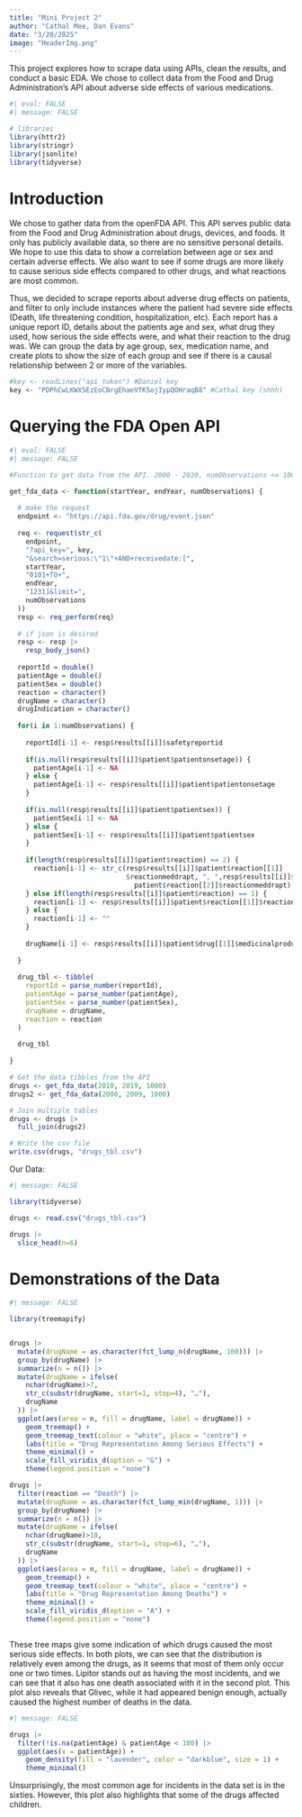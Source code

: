 ```yaml
---
title: "Mini Project 2"
author: "Cathal Mee, Dan Evans"
date: "3/20/2025"
image: "HeaderImg.png"
---
```


This project explores how to scrape data using APIs, clean the results, and conduct a basic EDA. We chose to collect data from the Food and Drug Administration's API about adverse side effects of various medications.

```r
#| eval: FALSE
#| message: FALSE

# libraries
library(httr2)
library(stringr)
library(jsonlite)
library(tidyverse)
```

# Introduction

We chose to gather data from the openFDA API. This API serves public data from the Food and Drug Administration about drugs, devices, and foods. It only has publicly available data, so there are no sensitive personal details. We hope to use this data to show a correlation between age or sex and certain adverse effects. We also want to see if some drugs are more likely to cause serious side effects compared to other drugs, and what reactions are most common.

Thus, we decided to scrape reports about adverse drug effects on patients, and filter to only include instances where the patient had severe side effects (Death, life threatening condition, hospitalization, etc). Each report has a unique report ID, details about the patients age and sex, what drug they used, how serious the side effects were, and what their reaction to the drug was. We can group the data by age group, sex, medication name, and create plots to show the size of each group and see if there is a causal relationship between 2 or more of the variables.

```r
#key <- readLines("api_token") #Daniel key
key <- "PDPhCwLKWX5EzEoCNrgEhaeVfK5ojIypQOHraqB8" #Cathal key (shhh)
```

# Querying the FDA Open API

```r
#| eval: FALSE
#| message: FALSE

#Function to get data from the API. 2000 - 2020, numObservations <= 1000

get_fda_data <- function(startYear, endYear, numObservations) {
  
  # make the request
  endpoint <- "https://api.fda.gov/drug/event.json"
  
  req <- request(str_c(
    endpoint,  
    "?api_key=", key, 
    "&search=serious:\"1\"+AND+receivedate:[", 
    startYear, 
    "0101+TO+", 
    endYear, 
    "1231]&limit=",
    numObservations
  ))
  resp <- req_perform(req)
  
  # if json is desired
  resp <- resp |>
    resp_body_json()
  
  reportId = double()
  patientAge = double()
  patientSex = double()
  reaction = character()
  drugName = character()
  drugIndication = character()
  
  for(i in 1:numObservations) {
    
    reportId[i-1] <- resp$results[[i]]$safetyreportid
    
    if(is.null(resp$results[[i]]$patient$patientonsetage)) {
      patientAge[i-1] <- NA 
    } else {
      patientAge[i-1] <- resp$results[[i]]$patient$patientonsetage
    }
    
    if(is.null(resp$results[[i]]$patient$patientsex)) {
      patientSex[i-1] <- NA
    } else {
      patientSex[i-1] <- resp$results[[i]]$patient$patientsex
    }
    
    if(length(resp$results[[i]]$patient$reaction) == 2) {
      reaction[i-1] <- str_c(resp$results[[i]]$patient$reaction[[1]]
                             $reactionmeddrapt, ", ",resp$results[[i]]$
                               patient$reaction[[2]]$reactionmeddrapt)
    } else if(length(resp$results[[i]]$patient$reaction) == 1) {
      reaction[i-1] <- resp$results[[i]]$patient$reaction[[1]]$reactionmeddrapt
    } else {
      reaction[i-1] <- ""
    }
    
    drugName[i-1] <- resp$results[[i]]$patient$drug[[1]]$medicinalproduct
    
  }
  
  drug_tbl <- tibble(
    reportId = parse_number(reportId),
    patientAge = parse_number(patientAge),
    patientSex = parse_number(patientSex),
    drugName = drugName,
    reaction = reaction
  )
  
  drug_tbl
  
}

# Get the data tibbles from the API
drugs <- get_fda_data(2010, 2019, 1000)
drugs2 <- get_fda_data(2000, 2009, 1000)

# Join multiple tables
drugs <- drugs |> 
  full_join(drugs2)

# Write the csv file
write.csv(drugs, "drugs_tbl.csv")

```

Our Data:

```r
#| message: FALSE

library(tidyverse)

drugs <- read.csv("drugs_tbl.csv")

drugs |> 
  slice_head(n=6)
```

# Demonstrations of the Data

```r
#| message: FALSE

library(treemapify)


drugs |>
  mutate(drugName = as.character(fct_lump_n(drugName, 100))) |>
  group_by(drugName) |>
  summarize(n = n()) |>
  mutate(drugName = ifelse(
    nchar(drugName)>7, 
    str_c(substr(drugName, start=1, stop=4), "…"),
    drugName
  )) |>
  ggplot(aes(area = n, fill = drugName, label = drugName)) +
    geom_treemap() +
    geom_treemap_text(colour = "white", place = "centre") +
    labs(title = "Drug Representation Among Serious Effects") +
    theme_minimal() +
    scale_fill_viridis_d(option = "G") +
    theme(legend.position = "none")

drugs |>
  filter(reaction == "Death") |>
  mutate(drugName = as.character(fct_lump_min(drugName, 1))) |>
  group_by(drugName) |>
  summarize(n = n()) |>
  mutate(drugName = ifelse(
    nchar(drugName)>10, 
    str_c(substr(drugName, start=1, stop=6), "…"),
    drugName
  )) |>
  ggplot(aes(area = n, fill = drugName, label = drugName)) +
    geom_treemap() +
    geom_treemap_text(colour = "white", place = "centre") +
    labs(title = "Drug Representation Among Deaths") +
    theme_minimal() +
    scale_fill_viridis_d(option = "A") +
    theme(legend.position = "none")



```

These tree maps give some indication of which drugs caused the most serious side effects. In both plots, we can see that the distribution is relatively even among the drugs, as it seems that most of them only occur one or two times. Lipitor stands out as having the most incidents, and we can see that it also has one death associated with it in the second plot. This plot also reveals that Glivec, while it had appeared benign enough, actually caused the highest number of deaths in the data.

```r
#| message: FALSE

drugs |>
  filter(!is.na(patientAge) & patientAge < 100) |>
  ggplot(aes(x = patientAge)) +
    geom_density(fill = "lavender", color = "darkblue", size = 1) + 
    theme_minimal()
```

Unsurprisingly, the most common age for incidents in the data set is in the sixties. However, this plot also highlights that some of the drugs affected children.
